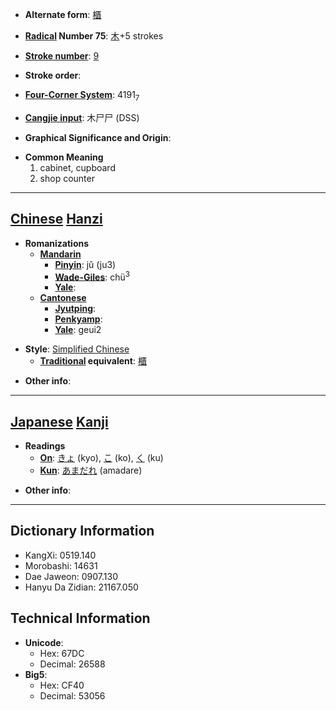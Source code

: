 * '''Alternate form''': [[櫃]]

* '''[[Wiktionary:Chinese radical index| Radical]] Number 75''': [[Wiktionary:Chinese radical index 木|木]]+5 strokes

* '''[[Wiktionary:Chinese total strokes index|Stroke number]]''': [[Wiktionary:Chinese total strokes index 9|9]]

* '''Stroke order''': 

* '''[[Wiktionary:Chinese four corner index|Four-Corner System]]''': 4191<sub>7</sub>

* '''[[Wiktionary:Chinese Cangjie index|Cangjie input]]''': 木尸尸 (DSS)

* '''Graphical Significance and Origin''': 

* '''Common Meaning'''
*#cabinet, cupboard
*# shop counter


----

== [[Chinese]] [[Hanzi]] ==

* '''Romanizations'''
** '''[[Mandarin]]'''
*** '''[[Pinyin]]''': jǔ (ju3)
*** '''[[Wade-Giles]]''': chü<sup>3</sup>
*** '''[[Yale]]''': 
** '''[[Cantonese]]'''
*** '''[[Jyutping]]''':
*** '''[[Penkyamp]]''': 
*** '''[[Yale]]''': geui2

* '''Style''': [[Simplified Chinese]] 
** '''[[Traditional Chinese|Traditional]] equivalent''': [[櫃]]

* '''Other info''': 

----

== [[Japanese]] [[Kanji]] ==

* '''Readings'''
** '''[[On]]''': [[きょ]] (kyo), [[こ]] (ko), [[く]] (ku)
** '''[[Kun]]''': [[あまだれ]] (amadare)

* '''Other info''':  

----

== Dictionary Information ==

* KangXi: 0519.140
* Morobashi: 14631
* Dae Jaweon: 0907.130
* Hanyu Da Zidian: 21167.050

== Technical Information ==

* '''Unicode''':
** Hex: 67DC
** Decimal: 26588
* '''Big5''':
** Hex: CF40
** Decimal: 53056